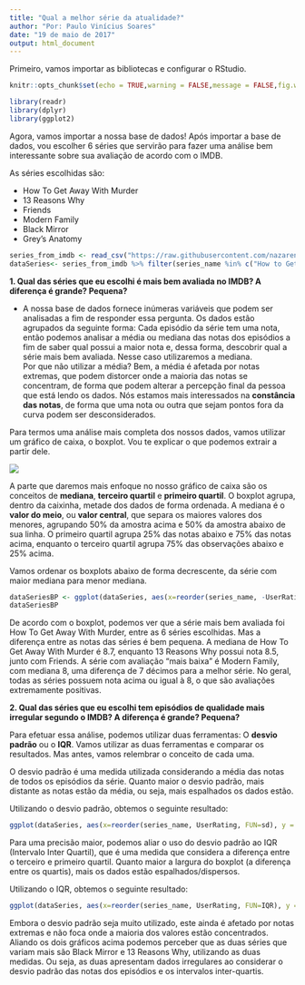 ```yaml
---
title: "Qual a melhor série da atualidade?"
author: "Por: Paulo Vinícius Soares"
date: "19 de maio de 2017"
output: html_document
---
```


Primeiro, vamos importar as bibliotecas e configurar o RStudio.
```r
knitr::opts_chunk$set(echo = TRUE,warning = FALSE,message = FALSE,fig.width = 10, fig.align = "center")

library(readr)
library(dplyr)
library(ggplot2)
```

Agora, vamos importar a nossa base de dados!
Após importar a base de dados, vou escolher 6 séries que servirão para fazer uma análise bem interessante sobre sua avaliação de acordo com o IMDB.

As séries escolhidas são:

  * How To Get Away With Murder
  * 13 Reasons Why
  * Friends
  * Modern Family
  * Black Mirror
  * Grey's Anatomy
  
```r
series_from_imdb <- read_csv("https://raw.githubusercontent.com/nazareno/imdb-series/master/data/series_from_imdb.csv")
dataSeries<- series_from_imdb %>% filter(series_name %in% c("How to Get Away with Murder", "13 Reasons Why", "Friends","Modern Family", "Black Mirror", "Grey’s Anatomy"))
```


**1. Qual das séries que eu escolhi é mais bem avaliada no IMDB? A diferença é grande? Pequena?**

  * A nossa base de dados fornece inúmeras variáveis que podem ser analisadas a fim de responder essa pergunta. Os dados estão agrupados da seguinte forma: Cada episódio da série tem uma nota, então podemos analisar a média ou mediana das notas dos episódios a fim de saber qual possui a maior nota e, dessa forma, descobrir qual a série mais bem avaliada. Nesse caso utilizaremos a mediana.    
Por que não utilizar a média? Bem, a média é afetada por notas extremas, que podem distorcer onde a maioria das notas se concentram, de forma que podem alterar a percepção final da pessoa que está lendo os dados. Nós estamos mais interessados na **constância das notas**, de forma que uma nota ou outra que sejam pontos fora da curva podem ser desconsiderados.

Para termos uma análise mais completa dos nossos dados, vamos utilizar um gráfico de caixa, o boxplot. Vou te explicar o que podemos extrair a partir dele.

![](./howtoreadboxplot.jpg){widht=30%}


A parte que daremos mais enfoque no nosso gráfico de caixa são os conceitos de **mediana**, **terceiro quartil** e **primeiro quartil**. O boxplot agrupa, dentro da caixinha, metade dos dados de forma ordenada. A mediana é o **valor do meio**, ou **valor central**, que separa os maiores valores dos menores, agrupando 50% da amostra acima e 50% da amostra abaixo de sua linha. O primeiro quartil agrupa 25% das notas abaixo e 75% das notas acima, enquanto o terceiro quartil agrupa 75% das observações abaixo e 25% acima.


Vamos ordenar os boxplots abaixo de forma decrescente, da série com maior mediana para menor mediana.
```r
dataSeriesBP <- ggplot(dataSeries, aes(x=reorder(series_name, -UserRating, FUN=median), y = UserRating)) + geom_boxplot(aes(color=series_name), show.legend=FALSE) + stat_summary(aes(label=round(..y..,2)), fun.y=median, geom="text", size=2.5, vjust = -0.5) + ggtitle("\t\t\t\t\t Série mais bem avaliada (de acordo com dados do IMDB)") + xlab("Nome da série") + ylab("Nota dos episódios") + theme(axis.text.x = element_text(angle = 90, hjust = 1))
dataSeriesBP
```

De acordo com o boxplot, podemos ver que a série mais bem avaliada foi How To Get Away With Murder, entre as 6 séries escolhidas. Mas a diferença entre as notas das séries é bem pequena. A mediana de How To Get Away With Murder é 8.7, enquanto 13 Reasons Why possui nota 8.5, junto com Friends. A série com avaliação "mais baixa" é Modern Family, com mediana 8, uma diferença de 7 décimos para a melhor série. No geral, todas as séries possuem nota acima ou igual à 8, o que são avaliações extremamente positivas.    



**2. Qual das séries que eu escolhi tem episódios de qualidade mais irregular segundo o IMDB? A diferença é grande? Pequena?**

Para efetuar essa análise, podemos utilizar duas ferramentas: O **desvio padrão** ou o **IQR**. Vamos utilizar as duas ferramentas e comparar os resultados. Mas antes, vamos relembrar o conceito de cada uma.

O desvio padrão é uma medida utilizada considerando a média das notas de todos os episódios da série. Quanto maior o desvio padrão, mais distante as notas estão da média, ou seja, mais espalhados os dados estão.

Utilizando o desvio padrão, obtemos o seguinte resultado:

```r

ggplot(dataSeries, aes(x=reorder(series_name, UserRating, FUN=sd), y = UserRating)) + geom_jitter(aes(color=series_name), show.legend=FALSE) + stat_summary(aes(label=round(..y..,2)), fun.y=sd, geom="text", size=2.5, vjust = -0.5) + ggtitle("\t\t\t\t Séries com episódios de qualidade mais irregular (Usando DP)") + xlab("Nome da série e desvio padrão") + ylab("Nota dos episódios") + theme(axis.text.x = element_text(angle = 90, hjust = 1))
```

Para uma precisão maior, podemos aliar o uso do desvio padrão ao IQR (Intervalo Inter Quartil), que é uma medida que considera a diferença entre o terceiro e primeiro quartil. Quanto maior a largura do boxplot (a diferença entre os quartis), mais os dados estão espalhados/dispersos.

Utilizando o IQR, obtemos o seguinte resultado:

```r
ggplot(dataSeries, aes(x=reorder(series_name, UserRating, FUN=IQR), y = UserRating)) + geom_boxplot(aes(color=series_name), show.legend=FALSE) + stat_summary(aes(label=round(..y..,2)), fun.y=IQR, geom="text", size=2.5, vjust = -0.5) + ggtitle("\t\t\t\t Séries com episódios de qualidade mais irregular (Usando IQR)") + xlab("Nome da série e IQR") + ylab("Nota dos episódios") + theme(axis.text.x = element_text(angle = 90, hjust = 1))
```

Embora o desvio padrão seja muito utilizado, este ainda é afetado por notas extremas e não foca onde a maioria dos valores estão concentrados.  Aliando os dois gráficos acima podemos perceber que as duas séries que variam mais são Black Mirror e 13 Reasons Why, utilizando as duas medidas. Ou seja, as duas apresentam dados irregulares ao considerar o desvio padrão das notas dos episódios e os intervalos inter-quartis.


